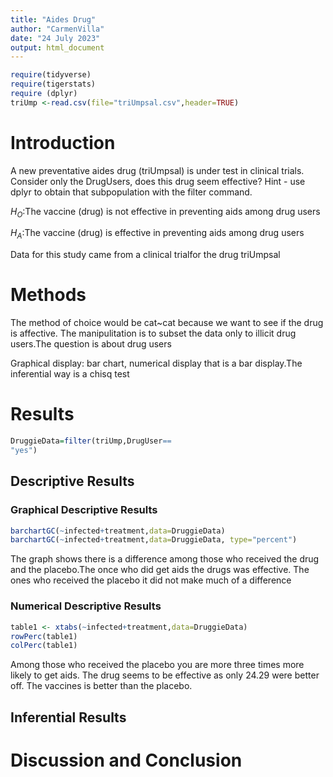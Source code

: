 ```yaml
---
title: "Aides Drug"
author: "CarmenVilla"
date: "24 July 2023"
output: html_document
---
```


```r
require(tidyverse)
require(tigerstats)
require (dplyr)
triUmp <-read.csv(file="triUmpsal.csv",header=TRUE)
```

# Introduction

<!--In this section you explain what you are trying to show.  Where did the data come from?  What is the research or other question you are trying to answer?.  If you skimp in this section expect to be marked down in your grade. Paint a picture of the project a couple of paragraphs is expected!-->

A new  preventative aides drug (triUmpsal) is under test in clinical trials. Consider only the DrugUsers, does this drug seem effective?  Hint - use dplyr to obtain that subpopulation with the filter command.

$H_O$:The vaccine (drug) is not effective in preventing aids among drug users

$H_A$:The vaccine (drug) is effective in preventing aids among drug users

Data for this study came from a clinical trialfor the drug triUmpsal


# Methods

<!--Decide on your methods:  use "variable analysis" or other appropriate descriptors.  Make sure to choose at least one graphical method and at least one numerical method. Discuss what data manipulations may be needed for example subsetting or other binning procedures and what sort of graphical displays and inferential tools will be used!-->
The method of choice would be cat~cat because we want to see if the drug is affective. The manipulitation is to subset the data only to illicit drug users.The question is about drug users

Graphical display: bar chart, numerical display that is a bar display.The inferential way is a chisq test


# Results

<!--Divide this section into two sub-sections:  One for your descriptive  results and one for your inferential results.!-->


```r
DruggieData=filter(triUmp,DrugUser==
"yes")
```


## Descriptive Results


### Graphical Descriptive Results



<!--Graphical results here.  Make sure to show your code.  Provide appropriate labels for axes, giving units if possible, and provide a good title for the graph, too.  Use the graphical results to describe the patterns if any that exist in the data as focused toward the research question. Bottom line is to explain the features of the graph that are relevant to conforming or departing to what is expected by your null hypothesis !-->

```r
barchartGC(~infected+treatment,data=DruggieData)
barchartGC(~infected+treatment,data=DruggieData, type="percent")

```

  The graph shows there is a difference among those who received the drug and the placebo.The once who did get aids the drugs was effective. The ones who received the placebo it did not make much of a difference



### Numerical Descriptive Results

<!--Numerical results go here. Use the numerical results to describe the patterns if any that exist in the data as focused toward the research question!-->

```r
table1 <- xtabs(~infected+treatment,data=DruggieData)
rowPerc(table1)
colPerc(table1)
```
Among those who received the placebo you are more three times more likely to get aids. The drug seems to be effective as only 24.29 were better off. The vaccines is better than the placebo. 



## Inferential Results


<!--State hypothesis clearly.  Make sure your discussion of the inferential test covers all the aspects that the test output produces, such as test statistic, p-value etc.  Make a decision about the null hypothesis, explain the assumptions on which the selected test/procedure was based, and why the chosen procedure satisfys the assumptions and is appropriate to answer the research question!-->



# Discussion and Conclusion

<!--Discussion and conclusion here.  If you found a relationship be sure to consider whether the relationship occurs because one of the variavbles causes the other, or whether they perhasps are related for some other reason.  Watch the chapter 6 videos from the GeorgeTown videos collection.!-->
